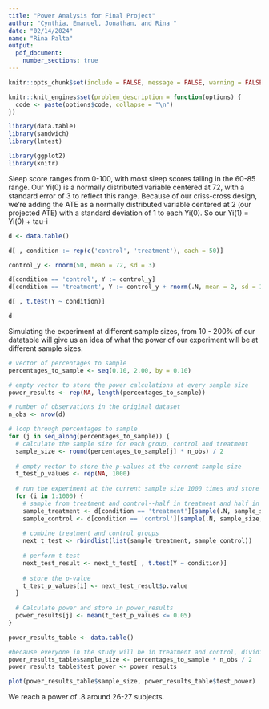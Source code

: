 ```yaml
---
title: "Power Analysis for Final Project"
author: "Cynthia, Emanuel, Jonathan, and Rina "
date: "02/14/2024"
name: "Rina Palta"
output: 
  pdf_document: 
    number_sections: true
---
```


```r
knitr::opts_chunk$set(include = FALSE, message = FALSE, warning = FALSE )

knitr::knit_engines$set(problem_description = function(options) {
  code <- paste(options$code, collapse = "\n")
})
```

```r
library(data.table)
library(sandwich)
library(lmtest)

library(ggplot2)
library(knitr)
```

Sleep score ranges from 0-100, with most sleep scores falling in the 60-85 range. Our Yi(0) is a normally distributed variable centered at 72, with a standard error of 3 to reflect this range. Because of our criss-cross design, we're adding the ATE as a normally distributed variable centered at 2 (our projected ATE) with a standard deviation of 1 to each Yi(0). So our Yi(1) = Yi(0) + tau-i


```r
d <- data.table()

d[ , condition := rep(c('control', 'treatment'), each = 50)]

control_y <- rnorm(50, mean = 72, sd = 3)

d[condition == 'control', Y := control_y]
d[condition == 'treatment', Y := control_y + rnorm(.N, mean = 2, sd = 1)]

d[ , t.test(Y ~ condition)]
```
```r
d
```

Simulating the experiment at different sample sizes, from 10 - 200% of our datatable will give us an idea of what the power of our experiment will be at different sample sizes. 

```r

# vector of percentages to sample
percentages_to_sample <- seq(0.10, 2.00, by = 0.10)

# empty vector to store the power calculations at every sample size
power_results <- rep(NA, length(percentages_to_sample))

# number of observations in the original dataset
n_obs <- nrow(d)

# loop through percentages to sample
for (j in seq_along(percentages_to_sample)) {
  # calculate the sample size for each group, control and treatment
  sample_size <- round(percentages_to_sample[j] * n_obs) / 2
  
  # empty vector to store the p-values at the current sample size
  t_test_p_values <- rep(NA, 1000) 
  
  # run the experiment at the current sample size 1000 times and store the 1000 p-values created from each t-test
  for (i in 1:1000) {
    # sample from treatment and control--half in treatment and half in control
    sample_treatment <- d[condition == 'treatment'][sample(.N, sample_size, replace = TRUE)]
    sample_control <- d[condition == 'control'][sample(.N, sample_size, replace = TRUE)]
    
    # combine treatment and control groups
    next_t_test <- rbindlist(list(sample_treatment, sample_control))
    
    # perform t-test
    next_test_result <- next_t_test[ , t.test(Y ~ condition)]
    
    # store the p-value
    t_test_p_values[i] <- next_test_result$p.value
  }
  
  # Calculate power and store in power_results
  power_results[j] <- mean(t_test_p_values <= 0.05)
}


```


```r
power_results_table <- data.table()
```

```r
#because everyone in the study will be in treatment and control, dividing our number of observations by 2
power_results_table$sample_size <- percentages_to_sample * n_obs / 2
power_results_table$test_power <- power_results

```

```r
plot(power_results_table$sample_size, power_results_table$test_power)
```

We reach a power of .8 around 26-27 subjects. 

